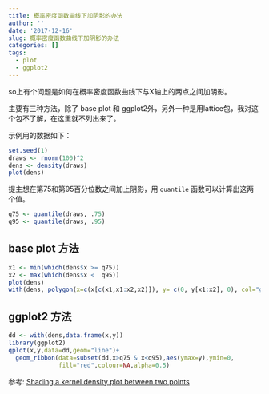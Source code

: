 ```yaml
---
title: 概率密度函数曲线下加阴影的办法
author: ''
date: '2017-12-16'
slug: 概率密度函数曲线下加阴影的办法
categories: []
tags:
  - plot
  - ggplot2
---
```


so上有个问题是如何在概率密度函数曲线下与X轴上的两点之间加阴影。

主要有三种方法，除了 base plot 和 ggplot2外，另外一种是用lattice包，我对这个包不了解，在这里就不列出来了。

示例用的数据如下：
```r
set.seed(1)
draws <- rnorm(100)^2
dens <- density(draws)
plot(dens)
```

提主想在第75和第95百分位数之间加上阴影，用 `quantile` 函数可以计算出这两个值。
```r
q75 <- quantile(draws, .75)
q95 <- quantile(draws, .95)
```


## base plot 方法
```r
x1 <- min(which(dens$x >= q75))  
x2 <- max(which(dens$x <  q95))
plot(dens)
with(dens, polygon(x=c(x[c(x1,x1:x2,x2)]), y= c(0, y[x1:x2], 0), col="gray"))
```


## ggplot2 方法
```r
dd <- with(dens,data.frame(x,y))
library(ggplot2)
qplot(x,y,data=dd,geom="line")+
  geom_ribbon(data=subset(dd,x>q75 & x<q95),aes(ymax=y),ymin=0,
              fill="red",colour=NA,alpha=0.5)
```

参考: [Shading a kernel density plot between two points](https://stackoverflow.com/questions/3494593/shading-a-kernel-density-plot-between-two-points)
